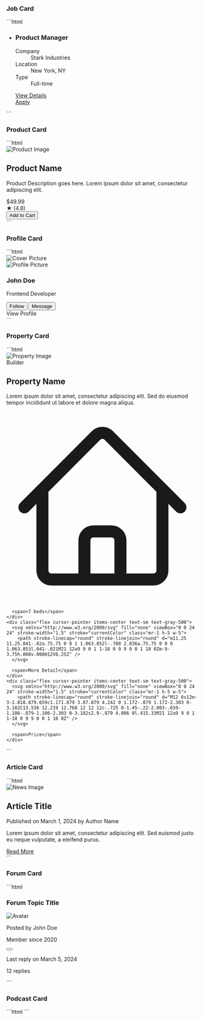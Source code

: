 
### Job Card
<JobCard />
```html
<div class="mt-10">
  <ul class="grid grid-cols-1 gap-6 sm:grid-cols-2 md:grid-cols-3 lg:grid-cols-3">
    <li class="col-span-1 flex w-72 flex-col divide-y divide-gray-200 rounded-lg bg-white text-center shadow">
      <div class="flex flex-1 flex-col p-8">
        <h3 class="mt-6 text-sm font-medium text-gray-900">Product Manager</h3>
        <dl class="mt-1 flex flex-grow flex-col justify-between">
          <dt class="sr-only">Company</dt>
          <dd class="text-sm text-gray-500">Stark Industries</dd>
          <dt class="sr-only">Location</dt>
          <dd class="mt-3">
            <span class="rounded-full bg-green-100 px-2 py-1 text-xs font-medium text-green-800">New York, NY</span>
          </dd>
          <dt class="sr-only">Type</dt>
          <dd class="mt-3">
            <span class="rounded-full bg-purple-100 px-2 py-1 text-xs font-medium text-purple-800">Full-time</span>
          </dd>
        </dl>
      </div>
      <div>
        <div class="-mt-px flex divide-x divide-gray-200">
          <div class="flex w-0 flex-1">
            <a href="#" class="relative -mr-px inline-flex w-0 flex-1 items-center justify-center rounded-bl-lg border border-transparent py-4 text-sm font-medium text-gray-700 hover:text-gray-500">View Details</a>
          </div>
          <div class="-ml-px flex w-0 flex-1">
            <a href="#" class="relative inline-flex w-0 flex-1 items-center justify-center rounded-br-lg border border-transparent py-4 text-sm font-medium text-gray-700 hover:text-gray-500">Apply</a>
          </div>
        </div>
      </div>
    </li>
  </ul>
</div>
```

### Product Card
<ProductCard />
```html
<div class="mx-auto max-w-md overflow-hidden rounded-lg bg-white shadow-lg">
  <img class="h-48 w-full object-cover" src="https://source.unsplash.com/random" alt="Product Image" />
  <div class="p-4">
    <h2 class="text-xl font-semibold text-gray-800">Product Name</h2>
    <p class="mt-2 text-sm text-gray-600">Product Description goes here. Lorem ipsum dolor sit amet, consectetur adipiscing elit.</p>
    <div class="mt-3 flex items-center">
      <span class="font-semibold text-gray-700">$49.99</span>
      <div class="ml-auto flex items-center">
        <span class="text-yellow-500">★</span>
        <span class="ml-1 text-sm text-gray-600">(4.8)</span>
      </div>
    </div>
    <button class="mt-3 w-full rounded-full bg-blue-500 px-3 py-1 text-sm text-white hover:bg-blue-600">Add to Cart</button>
  </div>
</div>
```

### Profile Card
<ProfileCard />
```html	
<div class="mx-auto mt-5 max-w-md overflow-hidden rounded-lg bg-white shadow-lg">
  <img src="https://source.unsplash.com/random" alt="Cover Picture" class="h-40 w-full object-cover object-center" />
  <div class="relative">
    <img src="https://source.unsplash.com/random/100x100?face" alt="Profile Picture" class="mx-auto -mt-12 h-24 w-24 rounded-full border-4 border-white shadow-lg" />
  </div>
  <div class="p-6">
    <h3 class="text-xl font-semibold text-gray-800">John Doe</h3>
    <p class="mt-2 text-sm text-gray-600">Frontend Developer</p>
    <div class="mt-4 flex items-center justify-between">
      <button type="button" class="rounded bg-blue-500 px-4 py-2 text-sm font-medium text-white hover:bg-blue-600 focus:bg-blue-600 focus:outline-none">Follow</button>
      <button type="button" class="rounded border border-blue-500 bg-transparent px-4 py-2 text-sm font-medium text-blue-500 hover:bg-blue-50 focus:bg-blue-50 focus:outline-none">Message</button>
    </div>
    <div class="mt-4 border-t border-gray-200"></div>
    <div class="mt-4 cursor-pointer text-sm text-blue-500 hover:text-blue-700">View Profile</div>
  </div>
</div>
```

### Property Card
<PropertyCard />
```html
<div class="w-max overflow-hidden rounded-lg shadow-lg">
  <div class="mx-auto max-w-md bg-white">
    <div class="flex">
      <img class="ml-2 mt-2 h-36 w-64 rounded-lg object-cover object-center" src="https://source.unsplash.com/random" alt="Property Image" />
      <div class="p-4">
        <div class="text-xs font-semibold uppercase tracking-wide text-indigo-500">Builder</div>
        <h2 class="cursor-pointer text-lg font-semibold text-gray-800">Property Name</h2>
        <p class="mt-2 text-sm text-gray-600">Lorem ipsum dolor sit amet, consectetur adipiscing elit. Sed do eiusmod tempor incididunt ut labore et dolore magna aliqua.</p>
      </div>
    </div>
  </div>
  <div class="mt-4 border-t border-gray-300"></div>
  <div class="flex justify-evenly py-4">
    <div class="flex items-center text-sm text-gray-500">
      <svg xmlns="http://www.w3.org/2000/svg" fill="none" viewBox="0 0 24 24" stroke-width="1.5" stroke="currentColor" class="mr-1 h-5 w-5">
        <path stroke-linecap="round" stroke-linejoin="round" d="m2.25 12 8.954-8.955c.44-.439 1.152-.439 1.591 0L21.75 12M4.5 9.75v10.125c0 .621.504 1.125 1.125 1.125H9.75v-4.875c0-.621.504-1.125 1.125-1.125h2.25c.621 0 1.125.504 1.125 1.125V21h4.125c.621 0 1.125-.504 1.125-1.125V9.75M8.25 21h8.25" />
      </svg>

      <span>7 beds</span>
    </div>
    <div class="flex cursor-pointer items-center text-sm text-gray-500">
      <svg xmlns="http://www.w3.org/2000/svg" fill="none" viewBox="0 0 24 24" stroke-width="1.5" stroke="currentColor" class="mr-1 h-5 w-5">
        <path stroke-linecap="round" stroke-linejoin="round" d="m11.25 11.25.041-.02a.75.75 0 0 1 1.063.852l-.708 2.836a.75.75 0 0 0 1.063.853l.041-.021M21 12a9 9 0 1 1-18 0 9 9 0 0 1 18 0Zm-9-3.75h.008v.008H12V8.25Z" />
      </svg>

      <span>More Detail</span>
    </div>
    <div class="flex cursor-pointer items-center text-sm text-gray-500">
      <svg xmlns="http://www.w3.org/2000/svg" fill="none" viewBox="0 0 24 24" stroke-width="1.5" stroke="currentColor" class="mr-1 h-5 w-5">
        <path stroke-linecap="round" stroke-linejoin="round" d="M12 6v12m-3-2.818.879.659c1.171.879 3.07.879 4.242 0 1.172-.879 1.172-2.303 0-3.182C13.536 12.219 12.768 12 12 12c-.725 0-1.45-.22-2.003-.659-1.106-.879-1.106-2.303 0-3.182s2.9-.879 4.006 0l.415.33M21 12a9 9 0 1 1-18 0 9 9 0 0 1 18 0Z" />
      </svg>

      <span>Price</span>
    </div>
  </div>
</div>
```

### Article Card
<ArticleCard />
```html
<div class="mx-auto my-8 max-w-2xl rounded-lg border border-gray-900 bg-white p-6 md:flex">
  <img src="https://source.unsplash.com/random" alt="News Image" class="mb-4 h-40 w-full rounded-md object-cover md:mb-0 md:mr-4 md:w-1/3" />
  <div class="md:flex-1">
    <h2 class="mb-2 text-2xl font-bold">Article Title</h2>
    <p class="mb-2 text-gray-600">
      Published on <span class="text-blue-500">March 1, 2024</span> by
      <span class="text-blue-500">Author Name</span>
    </p>
    <p class="mb-4 leading-7 text-gray-700">Lorem ipsum dolor sit amet, consectetur adipiscing elit. Sed euismod justo eu neque vulputate, a eleifend purus.</p>
    <a href="#" class="text-blue-500 hover:underline">Read More</a>
  </div>
</div>
```

### Forum Card
<ForumCard />
```html
<div>
  <div class="overflow-hidden bg-white sm:flex">
    <div class="p-4 sm:flex-1">
      <h3 class="text-lg font-semibold">Forum Topic Title</h3>
      <div class="mt-2 flex items-center">
        <img src="https://source.unsplash.com/random/32x32" alt="Avatar" class="h-8 w-8 rounded-full" />
        <div class="ml-2">
          <p class="text-gray-600">Posted by <span class="text-blue-500">John Doe</span></p>
          <p class="text-sm text-gray-500">Member since 2020</p>
        </div>
      </div>
    </div>
    <div class="flex-shrink-0 p-4">
      <button class="rounded-full bg-gray-200 p-2 hover:bg-gray-300">
        <svg class="h-5 w-5 text-gray-600" viewBox="0 0 24 24" fill="none" stroke="currentColor" stroke-width="2" stroke-linecap="round" stroke-linejoin="round">
          <path d="M19 21l-7-5-7 5V5a2 2 0 0 1 2-2h10a2 2 0 0 1 2 2z"></path>
        </svg>
      </button>
    </div>
  </div>
  <div class="flex justify-between bg-gray-100 px-4 py-2">
    <p class="text-gray-600">Last reply on March 5, 2024</p>
    <p class="text-gray-600">12 replies</p>
  </div>
</div>
```

### Podcast Card
<PodcastCard />
```html
```
